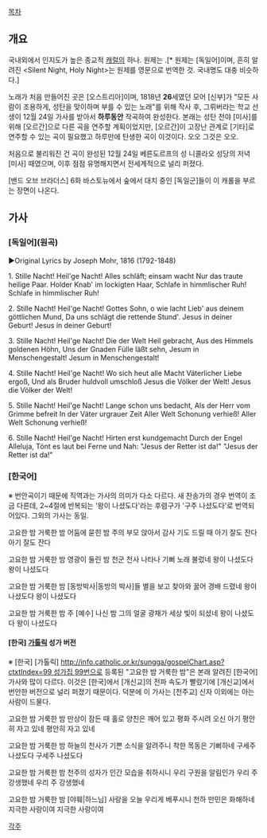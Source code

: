 [[목차]]
== 개요 ==
{{{#!html
<object width="425" height="344"><param name="movie" value="http://www.youtube.com/v/oUb8ySdERKs&hl=ko_KR&fs=1&"></param><param name="allowFullScreen" value="true"></param><param name="allowscriptaccess" value="always"></param><embed src="http://www.youtube.com/v/oUb8ySdERKs&hl=ko_KR&fs=1&" type="application/x-shockwave-flash" allowscriptaccess="always" allowfullscreen="true" width="425" height="344"></embed></object>
}}}

국내외에서 인지도가 높은 종교적 [[캐럴]]의 하나. 원제는 <Stille Nacht Heilige Nacht>.[* 원제는 [독일어]이며, 흔히 알려진 <Silent Night, Holy Night>는 원제를 영문으로 번역한 것. 국내명도 대충 비슷하다.]

노래가 처음 만들어진 곳은 [오스트리아]이며, 1818년 '''26'''세였던 모어 [신부]가 "모든 사람이 조용하게, 성탄을 맞이하며 부를 수 있는 노래"를 위해 작사 후, 그뤼버라는 학교 선생이 12월 24일 가사를 받아서 '''하루동안''' 작곡하여 완성한다. 본래는 성탄 전야 [미사]를 위해 [오르간]으로 다른 곡을 연주할 계획이었지만, [오르간]이 고장난 관계로 [기타]로 연주할 수 있는 곡이 필요했고 하루만에 탄생한 곡이 이것이다. 오오 그것은 오오.

처음으로 불리워진 건 곡이 완성된 12월 24일 베른도르프의 성 니콜라오 성당의 저녁 [미사] 때였으며, 이후 점점 유명해지면서 전세계적으로 널리 퍼졌다. 

[밴드 오브 브라더스] 6화 바스토뉴에서 숲에서 대치 중인 [독일군]들이 이 캐롤을 부르는 장면이 나온다.

== 가사 ==
=== [독일어](원곡) ===
▶Original Lyrics by Joseph Mohr, 1816 (1792-1848)

1. Stille Nacht! Heil'ge Nacht!
Alles schläft; einsam wacht
Nur das traute heilige Paar.
Holder Knab' im lockigten Haar,
Schlafe in himmlischer Ruh!
Schlafe in himmlischer Ruh!

2. Stille Nacht! Heil'ge Nacht!
Gottes Sohn, o wie lacht
Lieb' aus deinem göttlichen Mund,
Da uns schlägt die rettende Stund'.
Jesus in deiner Geburt!
Jesus in deiner Geburt!

3. Stille Nacht! Heil'ge Nacht!
Die der Welt Heil gebracht,
Aus des Himmels goldenen Höhn,
Uns der Gnaden Fülle läßt sehn,
Jesum in Menschengestalt!
Jesum in Menschengestalt!

4. Stille Nacht! Heil'ge Nacht!
Wo sich heut alle Macht
Väterlicher Liebe ergoß,
Und als Bruder huldvoll umschloß
Jesus die Völker der Welt!
Jesus die Völker der Welt!

5. Stille Nacht! Heil'ge Nacht!
Lange schon uns bedacht,
Als der Herr vom Grimme befreit
In der Väter urgrauer Zeit
Aller Welt Schonung verhieß!
Aller Welt Schonung verhieß!

6. Stille Nacht! Heil'ge Nacht!
Hirten erst kundgemacht
Durch der Engel Alleluja,
Tönt es laut bei Ferne und Nah:
"Jesus der Retter ist da!"
"Jesus der Retter ist da!"
=== [한국어] ===
※ 번안곡이기 때문에 직역과는 가사의 의미가 다소 다르다. 새 찬송가의 경우 번역이 조금 다른데, 2~4절에 반복되는 '왕이 나셨도다'라는 후렴구가 '구주 나셨도다'로 번역되어있다. 그외의 가사는 동일.

고요한 밤 거룩한 밤 어둠에 묻힌 밤
주의 부모 앉아서 감사 기도 드릴 때
아기 잘도 잔다 아기 잘도 잔다

고요한 밤 거룩한 밤 영광이 둘린 밤
천군 천사 나타나 기뻐 노래 불렀네
왕이 나셨도다 왕이 나셨도다

고요한 밤 거룩한 밤 [동방박사|동방의 박사]들
별을 보고 찾아와 꿇어 경배 드렸네
왕이 나셨도다 왕이 나셨도다

고요한 밤 거룩한 밤 주 [예수] 나신 밤
그의 얼굴 광채가 세상 빛이 되셨네
왕이 나셨도다 왕이 나셨도다

==== [한국] [[가톨릭]] 성가 버전 ====
※ [한국] [가톨릭] [[http://info.catholic.or.kr/sungga/gospelChart.asp?ctxtIndex=99 성가집 99번]]으로 등록된 "고요한 밤 거룩한 밤"은 본래 알려진 [한국어] 가사와 많이 다르다. 이것은 [한국]에서 [개신교]의 전파 속도가 빨랐기에 [개신교]에서 번안한 버전으로 널리 퍼졌기 때문이다. 덕분에 이 가사는 [천주교] 신자 이외에는 아는 사람이 드물다.

고요한 밤 거룩한 밤 만상이 잠든 때
홀로 양친은 깨어 있고 평화 주시려 오신 아기
평안히 자고 있네 평안히 자고 있네

고요한 밤 거룩한 밤 하늘의 천사가
기쁜 소식을 알려주니 착한 목동은 기뻐하네
구세주 나셨도다 구세주 나셨도다

고요한 밤 거룩한 밤 천주의 성자가
인간 모습을 취하시니 우리 구원을 알림인가
우리 주 강생했네 우리 주 강생했네

고요한 밤 거룩한 밤 [야훼|하느님] 사랑을
오늘 우리게 베푸시니 천하 만민은 화해하네
지극한 사랑이여 지극한 사랑이여

[[각주]]
